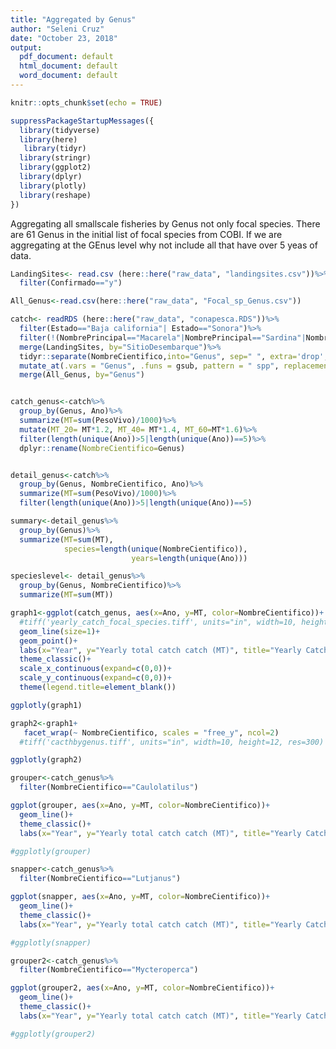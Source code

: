 ```yaml
---
title: "Aggregated by Genus"
author: "Seleni Cruz"
date: "October 23, 2018"
output:
  pdf_document: default
  html_document: default
  word_document: default
---
```


```r
knitr::opts_chunk$set(echo = TRUE)
```


```r
suppressPackageStartupMessages({
  library(tidyverse)
  library(here)
   library(tidyr)
  library(stringr)
  library(ggplot2)
  library(dplyr)
  library(plotly)
  library(reshape)
})
```

Aggregating all smallscale fisheries by Genus not only focal species. 
There are 61 Genus in the initial list of focal species from COBI. If we are aggregating at the GEnus level why not include all that have over 5 yeas of data. 

```r
LandingSites<- read.csv (here::here("raw_data", "landingsites.csv"))%>%
  filter(Confirmado=="y")

All_Genus<-read.csv(here::here("raw_data", "Focal_sp_Genus.csv"))

catch<- readRDS (here::here("raw_data", "conapesca.RDS"))%>%
  filter(Estado=="Baja california"| Estado=="Sonora")%>%
  filter(!(NombrePrincipal=="Macarela"|NombrePrincipal=="Sardina"|NombrePrincipal=="Camaron"|NombrePrincipal=="Corvina"|NombrePrincipal=="Calamar"|NombrePrincipal=="Anchoveta"))%>%
  merge(LandingSites, by="SitioDesembarque")%>%
  tidyr::separate(NombreCientifico,into="Genus", sep=" ", extra='drop', remove=FALSE)%>%
  mutate_at(.vars = "Genus", .funs = gsub, pattern = " spp", replacement = "")%>%
  merge(All_Genus, by="Genus")


catch_genus<-catch%>%
  group_by(Genus, Ano)%>%
  summarize(MT=sum(PesoVivo)/1000)%>%
  mutate(MT_20= MT*1.2, MT_40= MT*1.4, MT_60=MT*1.6)%>%
  filter(length(unique(Ano))>5|length(unique(Ano))==5)%>%
  dplyr::rename(NombreCientifico=Genus)


detail_genus<-catch%>%
  group_by(Genus, NombreCientifico, Ano)%>%
  summarize(MT=sum(PesoVivo)/1000)%>%
  filter(length(unique(Ano))>5|length(unique(Ano))==5)

summary<-detail_genus%>%
  group_by(Genus)%>%
  summarize(MT=sum(MT), 
            species=length(unique(NombreCientifico)), 
                           years=length(unique(Ano)))

specieslevel<- detail_genus%>%
  group_by(Genus, NombreCientifico)%>%
  summarize(MT=sum(MT))

```


```r

graph1<-ggplot(catch_genus, aes(x=Ano, y=MT, color=NombreCientifico))+
  #tiff('yearly_catch_focal_species.tiff', units="in", width=10, height=5, res=300)+
  geom_line(size=1)+
  geom_point()+
  labs(x="Year", y="Yearly total catch catch (MT)", title="Yearly Catch of Genus after filtering by landing", subtitle= "2000-2015")+
  theme_classic()+
  scale_x_continuous(expand=c(0,0))+
  scale_y_continuous(expand=c(0,0))+
  theme(legend.title=element_blank())

ggplotly(graph1)
```



```r
graph2<-graph1+
   facet_wrap(~ NombreCientifico, scales = "free_y", ncol=2)
  #tiff('cacthbygenus.tiff', units="in", width=10, height=12, res=300)

ggplotly(graph2)
```

```r
grouper<-catch_genus%>%
  filter(NombreCientifico=="Caulolatilus")

ggplot(grouper, aes(x=Ano, y=MT, color=NombreCientifico))+
  geom_line()+
  theme_classic()+
  labs(x="Year", y="Yearly total catch catch (MT)", title="Yearly Catch of two Epinephelus grouper species ", subtitle= "2000-2015")

#ggplotly(grouper)

```

```r
snapper<-catch_genus%>%
  filter(NombreCientifico=="Lutjanus")

ggplot(snapper, aes(x=Ano, y=MT, color=NombreCientifico))+
  geom_line()+
  theme_classic()+
  labs(x="Year", y="Yearly total catch catch (MT)", title="Yearly Catch of five Lutjanus snapper species ", subtitle= "2000-2015")

#ggplotly(snapper)
```

```r
grouper2<-catch_genus%>%
  filter(NombreCientifico=="Mycteroperca")

ggplot(grouper2, aes(x=Ano, y=MT, color=NombreCientifico))+
  geom_line()+
  theme_classic()+
  labs(x="Year", y="Yearly total catch catch (MT)", title="Yearly Catch of two Mycteroperca grouper species ", subtitle= "2000-2015")

#ggplotly(grouper2)
```

